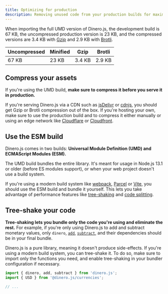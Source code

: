 ```yaml
---
title: Optimizing for production
description: Removing unused code from your production builds for maximum performance.
---
```


When importing the full UMD version of Dinero.js, the development build is 67 KB, the uncompressed production version is 23 KB, and the compressed versions are 3.4 KB with [Gzip](https://www.gnu.org/software/gzip/) and 2.9 KB with [Brotli](https://github.com/google/brotli).

<Scrollable>

| Uncompressed | Minified | Gzip   | Brotli |
|--------------|----------|--------|--------|
| 67 KB        | 23 KB    | 3.4 KB | 2.9 KB |

</Scrollable>

## Compress your assets

If you're using the UMD build, **make sure to compress it before you serve it in production.**

If you're serving Dinero.js via a CDN such as [jsDelivr](https://www.jsdelivr.com/) or [cdnjs](https://cdnjs.com/), you should get Gzip or Brotli compression out of the box. If you're hosting your own, make sure to use the production build and to compress it either manually or using an edge network like [Cloudflare](https://www.cloudflare.com/cdn) or [Cloudfront](https://aws.amazon.com/cloudfront/).

## Use the ESM build

Dinero.js comes in two builds: **Universal Module Definition (UMD) and ECMAScript Modules (ESM).**

The UMD build bundles the entire library. It's meant for usage in Node.js 13.1 or older (before ES modules support), or when your web project doesn't use a build system.

If you're using a modern build system like [webpack](https://webpack.js.org/), [Parcel](https://parceljs.org/) or [Vite](https://vitejs.dev/), you should use the ESM build and bundle it yourself. This lets you take advantage of performance features like [tree-shaking](https://developer.mozilla.org/docs/Glossary/Tree_shaking) and [code splitting](https://developer.mozilla.org/docs/Glossary/Code_splitting).

## Tree-shake your code

**Tree-shaking lets you bundle only the code you're using and eliminate the rest.** For example, if you're only using Dinero.js to add and subtract monetary values, only `dinero`, [`add`](/docs/api/mutations/add), [`subtract`](/docs/api/mutations/subtract), and their dependencies should be in your final bundle.

Dinero.js is a pure library, meaning it doesn't produce side-effects. If you're using a modern build system, you can tree-shake it. To do so, make sure to import only the functions you need, and enable tree-shaking in your bundler configuration if necessary.

```js
import { dinero, add, subtract } from 'dinero.js';
import { USD } from '@dinero.js/currencies';

// ...
```
